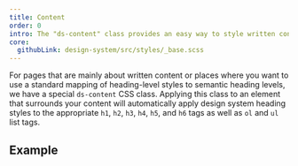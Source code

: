 ```yaml
---
title: Content
order: 0
intro: The "ds-content" class provides an easy way to style written content on your page
core:
  githubLink: design-system/src/styles/_base.scss
---
```


For pages that are mainly about written content or places where you want to use a standard mapping of heading-level styles to semantic heading levels, we have a special `ds-content` CSS class. Applying this class to an element that surrounds your content will automatically apply design system heading styles to the appropriate `h1`, `h2`, `h3`, `h4`, `h5`, and `h6` tags as well as `ol` and `ul` list tags.

## Example

<StorybookExample
  componentName="content-class"
  storyId="foundations-typography-headings--content-class"
/>